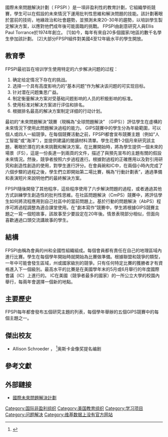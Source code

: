 {{Citation style|time=2021-02-07T08:53:02+00:00}}
{{Infobox organization
| image = <!-- 檔案不存在 Future Problem Solving Program International logo.png ，可從英文維基百科取得 -->
| website = {{Official website|https://fpspi.org|fpspi.org}}
}}國際未來問題解決計劃（ FPSPI ）是一項非盈利性的教育計劃，它組織學術競賽，學生可以在假設的未來情況下運用批判性思維和解決問題的技能。該計劃著眼於當前的技術，地緣政治和社會趨勢，並預測未來20-30年的趨勢，以培訓學生製定解決方案，以應對他們成年後可能面臨的挑戰。 FPSPI由創意研究人員Ellis Paul Torrance於1974年創立。 [1]如今，每年有來自20多個國家/地區的數千名學生參加該計劃。 [2]大部分FPSPI組件對美國4至12年級水平的學生開放。

== 教育學 ==
FPSPI最初旨在培训学生使用特定的六步解决问题的过程：

# 确定给定情况下存在的挑战。
# 选择一个具有高度影响力的“基本问题”作为解决该问题的可实现目标。
# 针对潜在问题集思广益。
# 制定衡量解决方案对受基础问题影响的人员的积极影响的标准。
# 使用标准对解决方案进行评估和排名。
# 根据排名最高的解决方案制定详细的行动计划。

最初的“未來問題解決”競賽（現稱為“全球問題解決” （GIPS））評估學生在虛構的未來情況下使用此問題解決過程的能力。 GIPS競賽中的學生分為年級範圍，可以個人或四人一組競爭。在每個競賽活動之前，FPSPI都會宣布競賽主題（例如“人工智能”或“海洋”），並提供建議的閱讀材料清單。學生花費1-2個月來研究該主題，著眼於潛在的未來挑戰和解決方案。在比賽開始時，將為學生提供一個未來的場景（FS），這是一份長達一到兩頁的文件，描述了與預先宣布的主題有關的假設未來情況。然後，競爭者按照六步過程進行。根據對過程的正確應用以及對引用研究和創造性創造的使用，對學生進行評分。在會員碗和IC中，在兩個小時內完成了六個步驟的過程之後，學生們立即開始第二場比賽，稱為“行動計劃表”，通過準備和表演短片來說明他們的最終解決方案。

FPSPI隨後開發了其他程序，這些程序使用了六步解決問題的過程，或者通過其他方式訓練學生創造性的批判性思維。在社區問題解決（CmPS）競賽中，將評估學生如何將流程應用到自己社區中的當前問題上。基於行動的問題解決（AbPS）程序可將過程調整為適合課堂使用。在“劇本寫作”競賽中，學生將根據GIPS競賽主題之一寫一個短故事，該故事至少要設定在20年後。情景表現部分相似，但面向喜歡通過口頭交流講故事的學生。

== 結構 ==
FPSPI由稱為會員的州和全國性組織組成。每個會員都有責任在自己的地理區域內進行比賽。學生在每個學年開始時就開始為比賽做準備。根據聯盟和競爭的類型，一年中可能會發生區域，州或國家級別的競爭。只有任何特定比賽的獲勝者才有資格進入下一個級別。最高水平的比賽是在美國學年末的5月或6月舉行的年度國際會議（IC）上進行的。 IC在美國（競爭者最多的國家）的一所公立大學的校園內舉行，每兩年會選擇一個新的地點。

== 主要歷史 ==
FPSPI每年都會發布五個研究主題的列表，每個學年舉辦的五個GIPS競賽中的每個主題之一。

== 傑出校友 ==

* Allison Schroeder ， <ref>{{Cite web|title=GeekGirl Meets Hidden Figures Screenwriter, Allison Schroeder|url=https://www.geekgirlmeetup.co.uk/blog/2017/2/27/geekgirl-meets-hidden-figures-screenwriter-allison-schroeder|accessdate=2019-02-23|archiveurl=https://web.archive.org/web/20171229033446/http://www.geekgirlmeetup.co.uk/blog/2017/2/27/geekgirl-meets-hidden-figures-screenwriter-allison-schroeder|archivedate=2017-12-29|quote=I’ve been writing since a young age. I used to compete in Future Problem Solving Scenario Writing, a competition where you project a world problem into the future as a science fiction short story. I won first place internationally for my scenario on toxic waste in seventh grade [in 1993], so that was probably the beginning [of what led me to become a screenwriter].}}</ref>奥斯卡金像奖提名编剧

== 參考文獻 ==
{{Reflist}}

== 外部鏈接 ==

* [http://www.fpspi.org/ 國際未來問題解決計劃] {{Wayback|url=http://www.fpspi.org/ |date=20110207100152 }}
[[Category:国际非盈利组织|Category:国际非盈利组织]]
[[Category:美国教育组织|Category:美国教育组织]]
[[Category:学习项目|Category:学习项目]]
[[Category:问题解决|Category:问题解决]]
[[Category:维基数据上没有官方网站|Category:维基数据上没有官方网站]]